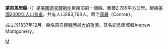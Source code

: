 {{noteTA
|T=zh-hans:蒙哥马里县 (得克萨斯州);zh-hk:蒙哥馬里縣 (德克薩斯州);zh-tw:蒙哥馬利郡 (德克薩斯州);
}}

{{Infobox U.S. County|
 county = 蒙哥馬利縣|
 state = 德克薩斯州 |
 en county = Montgomery County|
 en state = Texas |
 seal = |
 map = Map of Texas highlighting Montgomery County.svg |
 map size = 225|
 founded = 1837|
 seat = [[Conroe,_Texas|Conroe]] |
 area_total_sq_mi =1077 |
 area_land_sq_mi =1044 |
 area_water_sq_mi =33 |
 area percentage = 3.04% |
 census yr = 2000|
 pop = 293768 |
 density_km2 =109|
 web = www.co.montgomery.tx.us|
|}}
'''蒙哥馬里縣'''（{{lang-en|Montgomery County}}）是[[美國|美國]][[德克薩斯州|德克薩斯州]]東南部的一個縣。面積2,789平方公里。根據[[美國2000年人口普查|美國2000年人口普查]]，共有人口293,768人。縣治[[康羅_(德克薩斯州)|康羅]]（Conroe）。

成立於1837年12月。縣名來自[[蒙哥馬利_(德克薩斯州)|建縣時最大的聚落]]。其名紀念建城者Andrew Montgomery。
{{德克萨斯州}}
{{texas-stub}}

[[Category:得克萨斯州行政区划|M]]